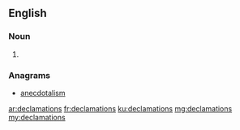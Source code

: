 ==English==

===Noun===
{{head|en|plural}}

# {{plural of|declamation|lang=en|nocat=1}}

===Anagrams===
* [[anecdotalism#English|anecdotalism]]

[[ar:declamations]]
[[fr:declamations]]
[[ku:declamations]]
[[mg:declamations]]
[[my:declamations]]
